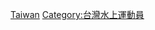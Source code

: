 {{Catnav|頁面分類|人物|職業|各職業台灣人|台灣運動員}}
{{Catnav|頁面分類|人物|各國人物|各国运动员|台灣運動員}}
{{Catnav|頁面分類|人物|各職業人物|运动员}}
{{Catnav|頁面分類|...|文化|体育|水上运动|帆船}}

[[Category:各國帆船運動員|Taiwan]]
[[Category:台灣水上運動員|Category:台灣水上運動員]]